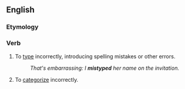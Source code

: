 ==English==

===Etymology===
{{prefix|mis|type|lang=en}}

===Verb===
{{en-verb|mistyp}}

# To [[type]] incorrectly, introducing spelling mistakes or other errors.
#: ''That's embarrassing: I '''mistyped''' her name on the invitation.''
# To [[categorize]] incorrectly.